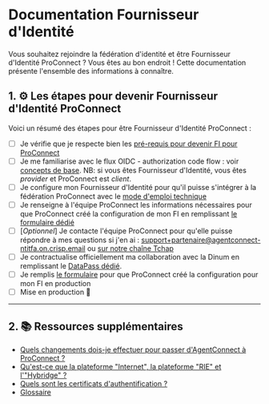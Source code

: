 # Documentation Fournisseur d'Identité

Vous souhaitez rejoindre la fédération d'identité et être Fournisseur d'Identité ProConnect ? Vous êtes au bon endroit ! Cette documentation présente l'ensemble des informations à connaître.

## 1. ⚙️ Les étapes pour devenir Fournisseur d'Identité ProConnect

Voici un résumé des étapes pour être Fournisseur d'Identité ProConnect :

- [ ] Je vérifie que je respecte bien les [pré-requis pour devenir FI pour ProConnect](./prerequis-fi.md)
- [ ] Je me familiarise avec le flux OIDC - authorization code flow : voir [concepts de base](../ressources/flux_oidc.md). NB: si vous êtes Fournisseur d'Identité, vous êtes _provider_ et ProConnect est _client_.
- [ ] Je configure mon Fournisseur d'Identité pour qu'il puisse s'intégrer à la fédération ProConnect avec le [mode d'emploi technique](./configuration.md)
- [ ] Je renseigne à l'équipe ProConnect les informations nécessaires pour que ProConnect créé la configuration de mon FI en remplissant [le formulaire dédié](https://www.demarches-simplifiees.fr/commencer/demande-creation-fi-fca)
- [ ] [_Optionnel_] Je contacte l'équipe ProConnect pour qu'elle puisse répondre à mes questions si j'en ai : support+partenaire@agentconnect-ntitfa.on.crisp.email ou [sur notre chaîne Tchap](https://www.tchap.gouv.fr/#/room/!kBghcRpyMNThkFQjdW:agent.dinum.tchap.gouv.fr)
- [ ] Je contractualise officiellement ma collaboration avec la Dinum en remplissant le [DataPass dédié](https://datapass.api.gouv.fr/agent-connect-fi).
- [ ] Je remplis [le formulaire](https://www.demarches-simplifiees.fr/commencer/demande-creation-fi-fca) pour que ProConnect créé la configuration pour mon FI en production
- [ ] Mise en production 🚀

---

## 2. 📚 Ressources supplémentaires

- [Quels changements dois-je effectuer pour passer d'AgentConnect à ProConnect ?](./changement-agentconnect-proconnect-fi.md)
- [Qu'est-ce que la plateforme "Internet", la plateforme "RIE" et l'"Hybridge" ?](./plateformes_fi.md)
- [Quels sont les certificats d'authentification ?](./certificats_fi.md)
- [Glossaire](../ressources/glossaire.md)
